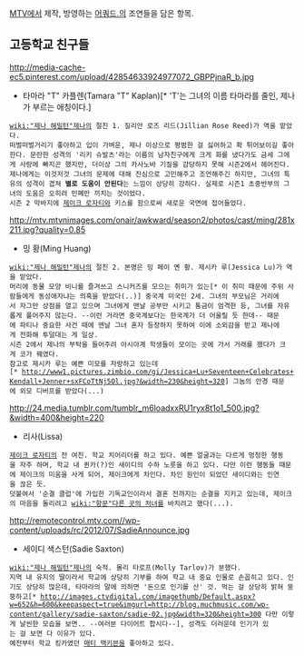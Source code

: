 [[MTV]]에서 제작, 방영하는 [[어쿼드.]]의 조연들을 담은 항목.

== 고등학교 친구들 ==
http://media-cache-ec5.pinterest.com/upload/42854633924977072_GBPPjnaR_b.jpg
* 타마라 "T" 카플렌(Tamara "T" Kaplan)[* 'T'는 그녀의 이름 타마라를 줄인, 제나가 부르는 애칭이다.]
 [[wiki:"제나 해밀턴"제나]]의 절친 1. 질리안 로즈 리드(Jillian Rose Reed)가 역을 맡았다.
 떠벌떠벌거리기 좋아하고 입이 가벼운, 제나 이상으로 평범한 걸 싫어하고 확 튀어보이길 좋아한다. 문란한 성격의 '리키 슈발츠'라는 이름의 남자친구에게 크게 화를 냈다가도 금세 그에게 사랑에 빠지곤 했지만, 더이상 그의 카사노바 기질을 감당하지 못해 시즌2에서 헤어진다.
 제나에게는 이것저것 그녀의 문제에 대해 진심으로 고민해주고 조언해주긴 하지만, 그녀의 특유의 성격이 겹쳐 '''별로 도움이 안된다'''는 느낌이 상당히 강하다. 실제로 시즌1 초중반부의 그녀의 도움은 오히려 민폐만 끼치는 것이었다.
 시즌 2 막바지에 [[제이크 로자티]]와 키스를 함으로써 새로운 국면에 접어들었다.

http://mtv.mtvnimages.com/onair/awkward/season2/photos/cast/ming/281x211.jpg?quality=0.85
* 밍 황(Ming Huang)
 [[wiki:"제나 해밀턴"제나]]의 절친 2. 본명은 밍 페이 옌 황. 제시카 루(Jessica Lu)가 역을 맡았다.
 머리에 동물 모양 비니를 즐겨쓰고 스니커즈를 모으는 취미가 있는[* 이 취미 때문에 주위 사람들에게 동성애자냐는 의혹을 받았다(..)] 중국계 미국인 2세. 그녀의 부모님은 거리에서 자그만 상점을 열고 있으며 그녀에게 맨날 공부만 시키고 통금이 엄격한 등, 그녀를 자유롭게 풀어주지 않는다. --이런 거라면 중국계보다는 한국계가 더 어울릴 듯 한데-- 때문에 파티나 중요한 사건 때에 맨날 그녀 혼자 등장하지 못하여 이에 소외감을 받고 제나에게 전화해 투덜대는 게 일상.
 시즌 2에서 제나의 부탁을 들어주려 아시아계 학생들이 모이는 곳에 가서 거래를 했다가 크게 코가 꿰였다.
 참고로 제시카 루는 예쁜 미모를 자랑하고 있는데[* http://www1.pictures.zimbio.com/gi/Jessica+Lu+Seventeen+Celebrates+Kendall+Jenner+sxFCoTtNj5Ol.jpg?&width=230&height=320] 그놈의 안경 때문에 외모 디버프를 받았다(...)

http://24.media.tumblr.com/tumblr_m6loadxxRU1ryx8t1o1_500.jpg?&width=400&height=220
* 리사(Lissa)
 [[제이크 로자티]]의 전 여친. 학교 치어리더를 하고 있다. 예쁜 얼굴과는 다르게 멍청한 행동을 자주 하며, 학교 내 퀸카(?)인 새이디의 수하 노릇을 하고 있다. 다만 이런 행동들 때문에 제이크의 미움을 사게 되어, 제이크에게 차인다. 차인 원인이 되었던 새이디와는 인연을 끊은 듯.
 덧붙여서 '순결 클럽'에 가입한 기독교인이라서 결혼 전까지는 순결을 지키고 있는데, 제이크의 마음을 돌리려고 [[wiki:"항문"다른 곳의 처녀]]를 바치려고 했다(...).

http://remotecontrol.mtv.com//wp-content/uploads/rc/2012/07/SadieAnnounce.jpg
* 세이디 색스턴(Sadie Saxton)
 [[wiki:"제나 해밀턴"제나]]의 숙적. 몰리 타로프(Molly Tarlov)가 분했다.
 지역 내 유지의 딸이라서 학교에 상당히 기부를 하여 학교 내 중요 인물로 손꼽히고 있다. 인기도 상당히 많은데, 타마라의 말에 의하면 '돈으로 인기를 산' 것. 먹는 걸 상당히 밝혀 뚱뚱하고[* http://images.ctvdigital.com/imagethumb/Default.aspx?w=652&h=600&keepaspect=true&imgurl=http://blog.muchmusic.com/wp-content/gallery/sadie-saxton/sadie-02.jpg&width=320&height=300 다만 이렇게 날씬한 모습을 보면.. --여러분 다이어트 합시다--], 성격도 더러운데 인기가 있는 걸 보면 다 이유가 있다.
 예전부터 학교 킹카였던 [[매티 맥키븐]]을 좋아하고 있다.

